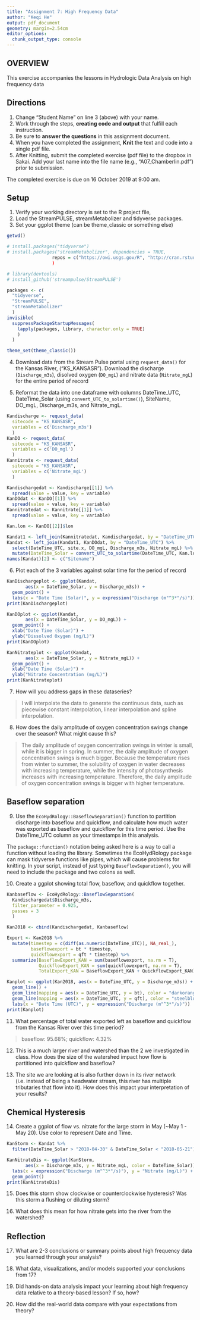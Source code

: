 ---
title: "Assignment 7: High Frequency Data"
author: "Keqi He"
output: pdf_document
geometry: margin=2.54cm
editor_options: 
  chunk_output_type: console
---

## OVERVIEW

This exercise accompanies the lessons in Hydrologic Data Analysis on high frequency data

## Directions
1. Change "Student Name" on line 3 (above) with your name.
2. Work through the steps, **creating code and output** that fulfill each instruction.
3. Be sure to **answer the questions** in this assignment document.
4. When you have completed the assignment, **Knit** the text and code into a single pdf file.
5. After Knitting, submit the completed exercise (pdf file) to the dropbox in Sakai. Add your last name into the file name (e.g., "A07_Chamberlin.pdf") prior to submission.

The completed exercise is due on 16 October 2019 at 9:00 am.

## Setup

1. Verify your working directory is set to the R project file, 
2. Load the StreamPULSE, streamMetabolizer and tidyverse packages. 
3. Set your ggplot theme (can be theme_classic or something else)


```{r setup}
getwd()

# install.packages("tidyverse")
# install.packages("streamMetabolizer", dependencies = TRUE,
                 repos = c("https://owi.usgs.gov/R", "http://cran.rstudio.com")
                 )

# library(devtools)
# install_github('streampulse/StreamPULSE')

packages <- c(
  "tidyverse", 
  "StreamPULSE", 
  "streamMetabolizer"
  )
invisible(
  suppressPackageStartupMessages(
    lapply(packages, library, character.only = TRUE)
    )
  ) 

theme_set(theme_classic())
```


4. Download data from the Stream Pulse portal using `request_data()` for the Kansas River, ("KS_KANSASR"). Download the discharge (`Discharge_m3s`), disolved oxygen (`DO_mgL`) and nitrate data (`Nitrate_mgL`) for the entire period of record

5. Reformat the data into one dataframe with columns DateTime_UTC, DateTime_Solar (using `convert_UTC_to_solartime()`), SiteName, DO_mgL, Discharge_m3s, and Nitrate_mgL.
```{r Datadownload}
Kandischarge <- request_data(
  sitecode = "KS_KANSASR",
  variables = c('Discharge_m3s')
  )
KanDO <- request_data(
  sitecode = "KS_KANSASR",
  variables = c('DO_mgl')
  )
Kannitrate <- request_data(
  sitecode = "KS_KANSASR",
  variables = c('Nitrate_mgL')
  )

Kandischargedat <- Kandischarge[[1]] %>%
  spread(value = value, key = variable)
KanDOdat <- KanDO[[1]] %>%
  spread(value = value, key = variable)
Kannitratedat <- Kannitrate[[1]] %>%
  spread(value = value, key = variable)

Kan.lon <- KanDO[[2]]$lon

Kandat1 <- left_join(Kannitratedat, Kandischargedat, by = "DateTime_UTC")
Kandat <- left_join(Kandat1, KanDOdat, by = "DateTime_UTC") %>%
  select(DateTime_UTC, site.x, DO_mgL, Discharge_m3s, Nitrate_mgL) %>%
  mutate(DateTime_Solar = convert_UTC_to_solartime(DateTime_UTC, Kan.lon))
names(Kandat)[2] <- c("Sitename")
```

6. Plot each of the 3 variables against solar time for the period of record

```{r}
KanDischargeplot <- ggplot(Kandat,
       aes(x = DateTime_Solar, y = Discharge_m3s)) +
  geom_point() +
  labs(x = "Date Time (Solar)", y = expression("Discharge (m"^3*"/s)")) 
print(KanDischargeplot)

KanDOplot <- ggplot(Kandat,
       aes(x = DateTime_Solar, y = DO_mgL)) +
  geom_point() +
  xlab("Date Time (Solar)") +
  ylab("Dissolved Oxygen (mg/L)")
print(KanDOplot)

KanNitrateplot <- ggplot(Kandat,
       aes(x = DateTime_Solar, y = Nitrate_mgL)) +
  geom_point() +
  xlab("Date Time (Solar)") +
  ylab("Nitrate Concentration (mg/L)")
print(KanNitrateplot)
```

7. How will you address gaps in these dataseries?

> I will interpolate the data to generate the continuous data, such as piecewise constant interpolation, linear interpolation and spline interpolation.

8. How does the daily amplitude of oxygen concentration swings change over the season? What might cause this?

> The daily amplitude of oxygen concentration swings in winter is small, while it is bigger in spring. In summer, the daily amplitude of oxygen concentration swings is much bigger. Because the temperature rises from winter to summer, the solubility of oxygen in water decreases with increasing temperature, while the intensity of photosynthesis increases with increasing temperature. Therefore, the daily amplitude of oxygen concentration swings is bigger with higher temperature.

## Baseflow separation
9. Use the `EcoHydRology::BaseflowSeparation()` function to partition discharge into baseflow and quickflow, and calculate how much water was exported as baseflow and quickflow for this time period. Use the DateTime_UTC column as your timestamps in this analysis.

The `package::function()` notation being asked here is a way to call a function without loading the library. Sometimes the EcoHydRology package can mask tidyverse functions like pipes, which will cause problems for knitting. In your script, instead of just typing `BaseflowSeparation()`, you will need to include the package and two colons as well.

10. Create a ggplot showing total flow, baseflow, and quickflow together. 


```{r}
Kanbaseflow <- EcoHydRology::BaseflowSeparation(
  Kandischargedat$Discharge_m3s, 
  filter_parameter = 0.925, 
  passes = 3
  )

Kan2018 <- cbind(Kandischargedat, Kanbaseflow)

Export <- Kan2018 %>%
  mutate(timestep = c(diff(as.numeric(DateTime_UTC)), NA_real_),
         baseflowexport = bt * timestep,
         quickflowexport = qft * timestep) %>%
  summarize(BaseflowExport_KAN = sum(baseflowexport, na.rm = T),
            QuickflowExport_KAN = sum(quickflowexport, na.rm = T),
            TotalExport_KAN = BaseflowExport_KAN + QuickflowExport_KAN)

Kanplot <- ggplot(Kan2018, aes(x = DateTime_UTC, y = Discharge_m3s)) + 
  geom_line() +
  geom_line(mapping = aes(x = DateTime_UTC, y = bt), color = "darkorange4") +
  geom_line(mapping = aes(x = DateTime_UTC, y = qft), color = "steelblue4") +
  labs(x = "Date Time (UTC)", y = expression("Discharge (m"^3*"/s)")) 
print(Kanplot)
```


11. What percentage of total water exported left as baseflow and quickflow from the Kansas River over this time period?

> baseflow: 95.68%; quickflow: 4.32%

12. This is a much larger river and watershed than the 2 we investigated in class. How does the size of the watershed impact how flow is partitioned into quickflow and baseflow? 

> 

13. The site we are looking at is also further down in its river network (i.e. instead of being a headwater stream, this river has multiple tributaries that flow into it). How does this impact your interpretation of your results?

>

## Chemical Hysteresis

14. Create a ggplot of flow vs. nitrate for the large storm in May (~May 1 - May 20). Use color to represent Date and Time.

```{r}
KanStorm <- Kandat %>%
  filter(DateTime_Solar > "2018-04-30" & DateTime_Solar < "2018-05-21") 

KanNitrateDis <- ggplot(KanStorm,
       aes(x = Discharge_m3s, y = Nitrate_mgL, color = DateTime_Solar)) +
  labs(x = expression("Discharge (m"^3*"/s)"), y = "Nitrate (mg/L)") +
  geom_point()
print(KanNitrateDis)
```

15. Does this storm show clockwise or counterclockwise hysteresis? Was this storm a flushing or diluting storm?

>

16. What does this mean for how nitrate gets into the river from the watershed?

>

## Reflection
17. What are 2-3 conclusions or summary points about high frequency data you learned through your analysis?

>

18. What data, visualizations, and/or models supported your conclusions from 17?

> 

19. Did hands-on data analysis impact your learning about high frequency data relative to a theory-based lesson? If so, how?

>

20.	How did the real-world data compare with your expectations from theory?

>
